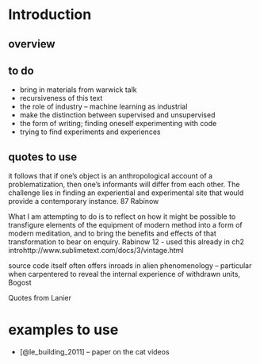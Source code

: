 # Introduction


## overview



## to do
- bring in materials from warwick talk
- recursiveness of this text
- the role of industry -- machine learning as industrial
- make the distinction between supervised and unsupervised
- the form of writing; finding oneself experimenting with code
- trying to find experiments and experiences

## quotes to use
it follows that if one's object is an anthropological account of a problematization, then one's informants will differ from each other. The challenge lies in finding an experiential and experimental site that would provide a contemporary instance. 87 Rabinow

What I am attempting to do is to reflect on how it might be possible to transfigure elements of the equipment of modern method into a  form of modern meditation, and to bring the benefits and effects of that transformation to bear on enquiry. Rabinow 12 -  used this already in ch2 introhttp://www.sublimetext.com/docs/3/vintage.html

source code itself often offers inroads in alien phenomenology -- particular when carpentered to reveal the internal experience of withdrawn units, Bogost

Quotes from Lanier

# examples to use
- [@le_building_2011] -- paper on the cat videos 
